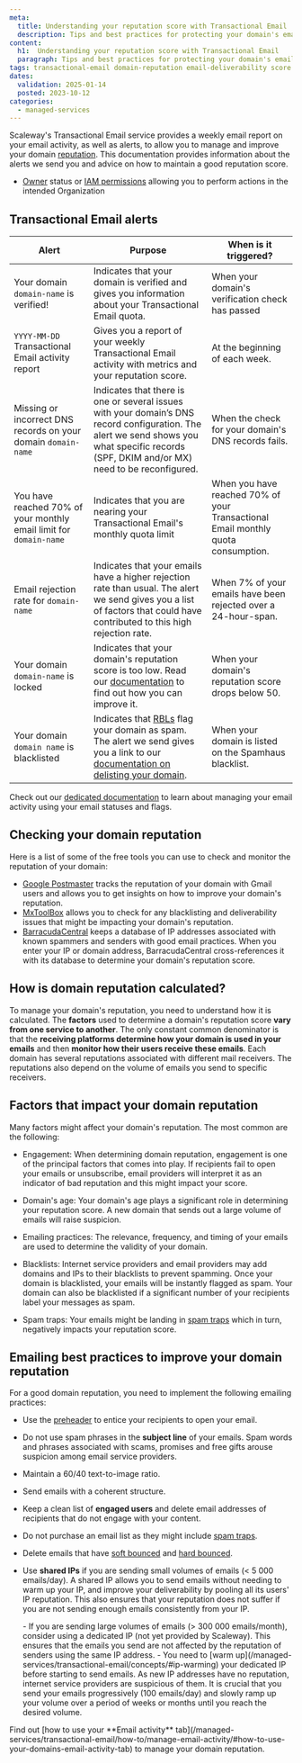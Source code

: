 ```yaml
---
meta:
  title: Understanding your reputation score with Transactional Email
  description: Tips and best practices for protecting your domain's email reputation.
content:
  h1:  Understanding your reputation score with Transactional Email
  paragraph: Tips and best practices for protecting your domain's email reputation.
tags: transactional-email domain-reputation email-deliverability score reputation-score
dates:
  validation: 2025-01-14
  posted: 2023-10-12
categories:
  - managed-services
---
```


Scaleway's Transactional Email service provides a weekly email report on your email activity, as well as alerts, to allow you to manage and improve your domain [reputation](/managed-services/transactional-email/concepts/#reputation-score). This documentation provides information about the alerts we send you and advice on how to maintain a good reputation score.

<Macro id="requirements" />

- [Owner](/identity-and-access-management/iam/concepts/#owner) status or [IAM permissions](/identity-and-access-management/iam/concepts/#permission) allowing you to perform actions in the intended Organization

## Transactional Email alerts

| **Alert**                                                            | **Purpose**                                                                                                                                                                                                     | **When is it triggered?**                                                        |
|----------------------------------------------------------------------|-----------------------------------------------------------------------------------------------------------------------------------------------------------------------------------------------------------------|----------------------------------------------------------------------------------|
| Your domain `domain-name` is verified!                               | Indicates that your domain is verified and gives you information about your Transactional Email quota.                                                                                                          | When your domain's verification check has passed                                 |
| `YYYY-MM-DD` Transactional Email activity report                     | Gives you a report of your weekly Transactional Email activity with metrics and your reputation score.                                                                                                          | At the beginning of each week.                                                   |
| Missing or incorrect DNS records on your domain `domain-name`        | Indicates that there is one or several issues with your domain’s DNS record configuration. The alert we send shows you what specific records (SPF, DKIM and/or MX) need to be reconfigured.                     | When the check for your domain's DNS records fails.                              |
| You have reached 70% of your monthly email limit for `domain-name`   | Indicates that you are nearing your Transactional Email's monthly quota limit                                                                                                                                   | When you have reached 70% of your Transactional Email monthly quota consumption. |
| Email rejection rate for `domain-name`                               | Indicates that your emails have a higher rejection rate than usual. The alert we send gives you a list of factors that could have contributed to this high rejection rate.                                      | When 7% of your emails have been rejected over a 24-hour-span.                   |
| Your domain `domain-name` is locked                                  | Indicates that your domain's reputation score is too low. Read our [documentation](/managed-services/transactional-email/reference-content/understanding-tem-reputation-score/) to find out how you can improve it. | When your domain's reputation score drops below 50.                          |
| Your domain `domain name` is blacklisted                             | Indicates that [RBLs](/managed-services/transactional-email/concepts/#rbls) flag your domain as spam. The alert we send gives you a link to our [documentation on delisting your domain](/managed-services/transactional-email/troubleshooting/delist-domain/).         | When your domain is listed on the Spamhaus blacklist.                            |

Check out our [dedicated documentation](/managed-services/transactional-email/how-to/manage-email-activity/#how-to-use-your-domains-email-activity-tab) to learn about managing your email activity using your email statuses and flags.

## Checking your domain reputation

Here is a list of some of the free tools you can use to check and monitor the reputation of your domain:

- [Google Postmaster](https://postmaster.google.com/managedomains) tracks the reputation of your domain with Gmail users and allows you to get insights on how to improve your domain's reputation.
- [MxToolBox](https://mxtoolbox.com/MXLookup.aspx) allows you to check for any blacklisting and deliverability issues that might be impacting your domain's reputation.
- [BarracudaCentral](https://www.barracudacentral.org/lookups) keeps a database of IP addresses associated with known spammers and senders with good email practices. When you enter your IP or domain address, BarracudaCentral cross-references it with its database to determine your domain's reputation score.

## How is domain reputation calculated?

To manage your domain's reputation, you need to understand how it is calculated. The **factors** used to determine a domain's reputation score **vary from one service to another**.
The only constant common denominator is that the **receiving platforms determine how your domain is used in your emails** and then **monitor how their users receive these emails**.
Each domain has several reputations associated with different mail receivers. The reputations also depend on the volume of emails you send to specific receivers.

## Factors that impact your domain reputation

Many factors might affect your domain's reputation. The most common are the following:

- Engagement: When determining domain reputation, engagement is one of the principal factors that comes into play. If recipients fail to open your emails or unsubscribe, email providers will interpret it as an indicator of bad reputation and this might impact your score.

- Domain's age: Your domain's age plays a significant role in determining your reputation score. A new domain that sends out a large volume of emails will raise suspicion.

- Emailing practices: The relevance, frequency, and timing of your emails are used to determine the validity of your domain.

- Blacklists: Internet service providers and email providers may add domains and IPs to their blacklists to prevent spamming. Once your domain is blacklisted, your emails will be instantly flagged as spam. Your domain can also be blacklisted if a significant number of your recipients label your messages as spam.

- Spam traps: Your emails might be landing in [spam traps](/managed-services/transactional-email/concepts/#spam-trap) which in turn, negatively impacts your reputation score.

## Emailing best practices to improve your domain reputation

For a good domain reputation, you need to implement the following emailing practices:

- Use the [preheader](/managed-services/transactional-email/concepts/#preheader) to entice your recipients to open your email.
- Do not use spam phrases in the **subject line** of your emails. Spam words and phrases associated with scams, promises and free gifts arouse suspicion among email service providers.
- Maintain a 60/40 text-to-image ratio.
- Send emails with a coherent structure.
- Keep a clean list of **engaged users** and delete email addresses of recipients that do not engage with your content.
- Do not purchase an email list as they might include [spam traps](/managed-services/transactional-email/concepts/#spam-trap).
- Delete emails that have [soft bounced](/managed-services/transactional-email/concepts/#soft-bounce) and [hard bounced](/managed-services/transactional-email/concepts/#hard-bounce).
- Use **shared IPs** if you are sending small volumes of emails (< 5 000 emails/day). A shared IP allows you to send emails without needing to warm up your IP, and improve your deliverability by pooling all its users' IP reputation. This also ensures that your reputation does not suffer if you are not sending enough emails consistently from your IP.

    <Message type="important">
    - If you are sending large volumes of emails (> 300 000 emails/month), consider using a dedicated IP (not yet provided by Scaleway). This ensures that the emails you send are not affected by the reputation of senders using the same IP address.
    - You need to [warm up](/managed-services/transactional-email/concepts/#ip-warming) your dedicated IP before starting to send emails. As new IP addresses have no reputation, internet service providers are suspicious of them. It is crucial that you send your emails progressively (100 emails/day) and slowly ramp up your volume over a period of weeks or months until you reach the desired volume.
    </Message>

<Message type="tip">
 Find out [how to use your **Email activity** tab](/managed-services/transactional-email/how-to/manage-email-activity/#how-to-use-your-domains-email-activity-tab) to manage your domain reputation.
</Message>